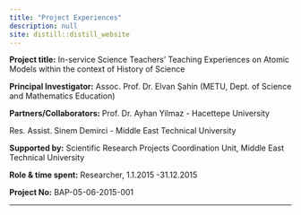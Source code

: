 ```yaml
---
title: "Project Experiences"
description: null
site: distill::distill_website
---
```



**Project title:** In-service Science Teachers’ Teaching Experiences on Atomic Models within the context of History of Science

**Principal Investigator:**  Assoc. Prof. Dr. Elvan Şahin (METU, Dept. of Science and Mathematics Education) 

**Partners/Collaborators:** Prof. Dr. Ayhan Yilmaz - Hacettepe University

Res. Assist. Sinem Demirci - Middle East Technical University


**Supported by:** Scientific Research Projects Coordination Unit, Middle East Technical University

**Role & time spent:** Researcher, 1.1.2015 -31.12.2015 

**Project No:** BAP-05-06-2015-001

---